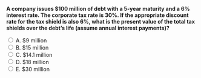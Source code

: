 ::: {.question-block}

<form onsubmit="event.preventDefault(); checkAnswer('module8_mcq_q84')" data-correct-answer="C">
<strong style="display: block;">A company issues $100 million of debt with a 5-year maturity and a 6% interest rate. The corporate tax rate is 30%. If the appropriate discount rate for the tax shield is also 6%, what is the present value of the total tax shields over the debt’s life (assume annual interest payments)?</strong>

<label><input type="radio" name="module8_mcq_q84" value="A"> A. $9 million</label><br>
<label><input type="radio" name="module8_mcq_q84" value="B"> B. $15 million</label><br>
<label><input type="radio" name="module8_mcq_q84" value="C"> C. $14.1 million</label><br>
<label><input type="radio" name="module8_mcq_q84" value="D"> D. $18 million</label><br>
<label><input type="radio" name="module8_mcq_q84" value="E"> E. $30 million</label><br>
</form>

<div id="feedback-module8_mcq_q84" class="feedback" data-status="" style="display:none;">
✅ Correct: C.  
Annual tax shield = 100 × 0.06 × 0.30 = 1.8 million.  
PV = 1.8 × [1 − (1 / 1.06⁵)] / 0.06 = **$14.1 million**.
</div>

:::

